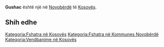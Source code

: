 {{Fshat në 
 | Emri                = Gushac
 | EmriAlt                = 
 | NAME_SHORT_FORM=      
 | NAME_GENERIC=      
 | NAME_SORT_NAME_RO=      GUSHAC
 | FULL_NAME_RO = Gushac
 | FULL_NAME_ND_RO=Gushac
 | SORT_NAME_RG=GUSHAC
 | FULL_NAME_RG=Gushac
 | FULL_NAME_ND_RG=Gushac
 | SRP_NAME_SHORT_FORM=      
 | SRP_NAME_GENERIC=      
 | SRP_NAME_SORT_NAME_RO=      
 | SRP_FULL_NAME_RO = 
 | SRP_FULL_NAME_ND_RO=
 | SRP_SORT_NAME_RG=
 | SRP_FULL_NAME_RG=
 | SRP_FULL_NAME_ND_RG=
 | Emri (Rasa dhanore) = 
 | Figura              = 
 | Shteti              = Kosovo
 | Komuna              = Novobërdë
 | Kodi postar         = 
 | Sipërfaqja          = 

 | Popullsia           = 

 | Regj. i popullsisë  = 
 | Dend. e popullsisë  = 
 | Faqja zyrtare       = 
 <!--- Koordinatat ----> 
 | Gjerësia            = 42.883889
 | Gjatësia            = 20.824444
 | Lartësia            = 
}}
'''Gushac''' është një [[]] në [[Novobërdë]] të [[Kosovës]].

<!-- == Gjeografia == -->
<!-- == Historia == -->
<!-- == Demografia == -->
== Shih edhe ==
{{Komuna Novobërdë}}
{{Kosovo-Administrata-Cung}}

[[Kategoria:Fshatra në Kosovës]]
[[Kategoria:Fshatra në Kommunes Novobërdë]]
[[Kategoria:Vendbanime në Kosovës]]
